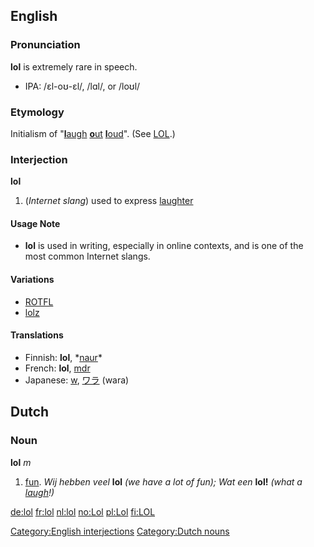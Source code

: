 ==English==
===Pronunciation===
'''lol''' is extremely rare in speech.  
* IPA: /&#603;l-o&#650;-&#603;l/, /l&#593;l/, or /lo&#650;l/
===Etymology===
Initialism of "[[laugh|'''l'''augh]] [[out|'''o'''ut]] [[loud|'''l'''oud]]".  (See [[LOL]].)
===Interjection===
[[Category:English interjections]]
'''lol''' 

#(''Internet slang'') used to express [[laughter]]
====Usage Note====
*'''lol''' is used in writing, especially in online contexts, and is one of the most common Internet slangs. 

====Variations====
*[[ROTFL]]
*[[lolz]]

====Translations====
*Finnish: '''lol''', *[[naur]]*
*French: '''lol''', [[mdr]]
*Japanese: [[w]], [[ワラ]] (wara)

==Dutch==
===Noun===
[[Category:Dutch nouns]]
'''lol''' ''m''

#[[fun]]. ''Wij hebben veel'' '''lol''' ''(we have a lot of fun); Wat een'' '''lol!''' ''(what a [[laugh]]!)''

[[de:lol]]
[[fr:lol]]
[[nl:lol]]
[[no:Lol]]
[[pl:Lol]]
[[fi:LOL]]